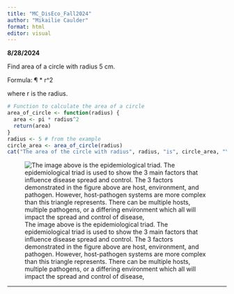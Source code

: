 ```yaml
---
title: "MC_DisEco_Fall2024"
author: "Mikailie Caulder"
format: html
editor: visual
---
```


**8/28/2024**

Find area of a circle with radius 5 cm.

Formula: ¶ \* r\^2

where r is the radius.

```r
# Function to calculate the area of a circle
area_of_circle <- function(radius) {
  area <- pi * radius^2
  return(area)
}
radius <- 5 # from the example
circle_area <- area_of_circle(radius)
cat("The area of the circle with radius", radius, "is", circle_area, "\n")
```

![The image above is the epidemiological triad. The epidemiological triad is used to show the 3 main factors that influence disease spread and control. The 3 factors demonstrated in the figure above are host, environment, and pathogen. However, host-pathogen systems are more complex than this triangle represents. There can be multiple hosts, multiple pathogens, or a differing environment which all will impact the spread and control of disease, ](images/clipboard-2246306219.png)

------------------------------------------------------------------------
